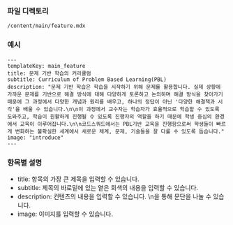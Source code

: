 ### 파일 디렉토리

`/content/main/feature.mdx`

### 예시

```
---
templateKey: main_feature
title: 문제 기반 학습의 커리큘럼
subtitle: Curriculum of Problem Based Learning(PBL)
description: "문제 기반 학습은 학습을 시작하기 위해 문제를 활용합니다. 실제 상황에 가까운 문제를 기반으로 해결 방식에 대해 다양하게 토론하고 논의하며 해결 방식을 찾아가기 때문에 그 과정에서 다양한 개념과 원리를 배우고, 하나의 정답이 아닌 '다양한 해결책과 시각'을 배울 수 있습니다.\n\n이 과정에서 교수자는 학습자가 효율적으로 학습할 수 있도록 도와주고, 학습이 원활하게 진행될 수 있도록 진행자의 역할을 하기 때문에 학생 중심의 환경에서 교육이 이루어집니다.\n\n코드스쿼드에서는 PBL기반 교육을 진행함으로써 학생들이 빠르게 변화하는 불확실한 세계에서 새로운 체계, 문제, 기술들을 잘 다룰 수 있도록 돕습니다."
image: "introduce"
---
```

### 항목별 설명

- title: 항목의 가장 큰 제목을 입력할 수 있습니다.
- subtitle: 제목의 바로밑에 있는 옅은 회색의 내용을 입력할 수 있습니다.
- description: 컨텐츠의 내용을 입력할 수 있습니다. \n을 통해 문단을 나눌 수 있습니다.
- image: 이미지를 입력할 수 있습니다.
